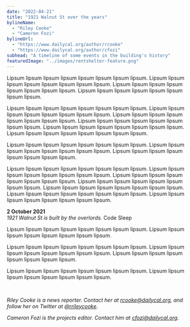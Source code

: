 ```yaml
---
date: "2022-04-21"
title: "1921 Walnut St over the years"
bylineName:
  - "Riley Cooke"
  - "Cameron Fozi"
bylineUrl:
  - "https://www.dailycal.org/author/rcooke"
  - "https://www.dailycal.org/author/cfozi"
subhead: "A timeline of some events in the building's history"
featuredImage: "../images/rentshelter-feature.png"
---
```



Lipsum lipsum lipsum lipsum lipsum lipsum lipsum lipsum. Lipsum lipsum lipsum lipsum lipsum lipsum lipsum lipsum. Lipsum lipsum lipsum lipsum lipsum lipsum lipsum lipsum. Lipsum lipsum lipsum lipsum lipsum lipsum lipsum lipsum.

Lipsum lipsum lipsum lipsum lipsum lipsum lipsum lipsum. Lipsum lipsum lipsum lipsum lipsum lipsum lipsum lipsum. Lipsum lipsum lipsum lipsum lipsum lipsum lipsum lipsum. Lipsum lipsum lipsum lipsum lipsum lipsum lipsum lipsum. Lipsum lipsum lipsum lipsum lipsum lipsum lipsum lipsum. Lipsum lipsum lipsum lipsum lipsum lipsum lipsum lipsum.

Lipsum lipsum lipsum lipsum lipsum lipsum lipsum lipsum. Lipsum lipsum lipsum lipsum lipsum lipsum lipsum lipsum. Lipsum lipsum lipsum lipsum lipsum lipsum lipsum lipsum.

Lipsum lipsum lipsum lipsum lipsum lipsum lipsum lipsum. Lipsum lipsum lipsum lipsum lipsum lipsum lipsum lipsum. Lipsum lipsum lipsum lipsum lipsum lipsum lipsum lipsum. Lipsum lipsum lipsum lipsum lipsum lipsum lipsum lipsum. Lipsum lipsum lipsum lipsum lipsum lipsum lipsum lipsum. Lipsum lipsum lipsum lipsum lipsum lipsum lipsum lipsum. Lipsum lipsum lipsum lipsum lipsum lipsum lipsum lipsum.

<Timeline>
  <TimelineItem>
    <TimelineSeparator>
      <TimelineDot />
      <TimelineConnector />
    </TimelineSeparator>
    <TimelineContent>
      <b> 2 October 2021 </b>
      <br />
      <em> 1921 Walnut St is built by the overlords. </em>
    </TimelineContent>
  </TimelineItem>
  <TimelineItem>
    <TimelineSeparator>
      <TimelineDot />
      <TimelineConnector />
    </TimelineSeparator>
    <TimelineContent>Code</TimelineContent>
  </TimelineItem>
  <TimelineItem>
    <TimelineSeparator>
      <TimelineDot />
    </TimelineSeparator>
    <TimelineContent>Sleep</TimelineContent>
  </TimelineItem>
</Timeline>

Lipsum lipsum lipsum lipsum lipsum lipsum lipsum lipsum. Lipsum lipsum lipsum lipsum lipsum lipsum lipsum lipsum.

Lipsum lipsum lipsum lipsum lipsum lipsum lipsum lipsum. Lipsum lipsum lipsum lipsum lipsum lipsum lipsum lipsum. Lipsum lipsum lipsum lipsum lipsum lipsum lipsum lipsum.

Lipsum lipsum lipsum lipsum lipsum lipsum lipsum lipsum. Lipsum lipsum lipsum lipsum lipsum lipsum lipsum lipsum.

<br />

_Riley Cooke is a news reporter. Contact her at [rcooke@dailycal.org](mailto:rcooke@dailycal.org), and follow her on Twitter at [@rrileycooke](https://twitter.com/rrileycooke)._

_Cameron Fozi is the projects editor. Contact him at [cfozi@dailycal.org](mailto:cfozi@dailycal.org)._
